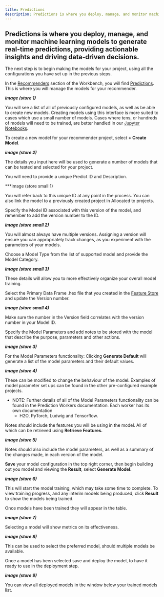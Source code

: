 ```yaml
---
title: Predictions
description: Predictions is where you deploy, manage, and monitor machine learning models to generate real-time predictions, providing actionable insights and driving data-driven decisions.
---
```


## Predictions is where you deploy, manage, and monitor machine learning models to generate real-time predictions, providing actionable insights and driving data-driven decisions.

The next step is to begin making the models for your project, using all the configurations you have set up in the previous steps.

In the <u>Recommenders</u> section of the Workbench, you will find <u>Predictions</u>. This is where you will manage the models for your recommender. 

***image (store 1)***

You will see a list of all of previously configured models, as well as be able to create new models. Creating models using this interface is more suited to cases which use a small number of models. Cases where tens, or hundreds of models will need to be trained, are better handled in our <u>Jupyter Notebooks</u>.

To create a new model for your recommender project, select **+ Create Model**. 

***image (store 2)***

The details you input here will be used to generate a number of models that can be tested and selected for your project.

You will need to provide a unique Predict ID and Description. 

***image (store small 1)

You will refer back to this unique ID at any point in the process. You can also link the model to a previously created project in Allocated to projects.

Specify the Model ID associated with this version of the model, and remember to add the version number to the ID. 

***image (store small 2)***

You will almost always have multiple versions. Assigning a version will ensure you can appropriately track changes, as you experiment with the parameters of your models.

Choose a Model Type from the list of supported model and provide the Model Category. 

***image (store small 3)***

These details will allow you to more effectively organize your overall model training.

Select the Primary Data Frame .hex file that you created in the <u>Feature Store</u> and update the Version number. 

***image (store small 4)***

Make sure the number in the Version field correlates with the version number in your Model ID.

Specify the Model Parameters and add notes to be stored with the model that describe the purpose, parameters and other actions. 

***image (store 3)***

For the Model Parameters functionality: Clicking **Generate Default** will generate a list of the model parameters and their default values. 

***image (store 4)***

These can be modified to change the behaviour of the model. Examples of model parameter set ups can be found in the other pre-configured example projects. 
- NOTE: Further details of all of the Model Parameters functionality can be found in the Prediction Workers documentation. Each worker has its own documentation
    - H2O, PyTorch, Ludwig and Tensorflow.

Notes should include the features you will be using in the model. All of which can be retrieved using **Retrieve Features.** 

***image (store 5)***

Notes should also include the model parameters, as well as a summary of the changes made, in each version of the model.

**Save** your model configuration in the top right corner, then begin building out you model and viewing the **Result**, select **Generate Model**. 

***image (store 6)***

This will start the model training, which may take some time to complete. To view training progress, and any interim models being produced, click **Result** to show the models being trained.

Once models have been trained they will appear in the table. 

***image (store 7)***

Selecting a model will show metrics on its effectiveness.

***image (store 8)***

This can be used to select the preferred model, should multiple models be available.

Once a model has been selected save and deploy the model, to have it ready to use in the deployment step. 

***image (store 9)***

You can view all deployed models in the window below your trained models list.